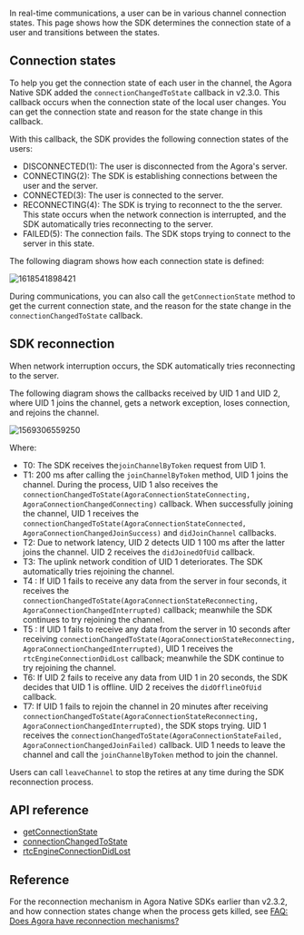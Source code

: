 <PlatformWrapper notAllowed="android">
<PlatformWrapper notAllowed="web">
<PlatformWrapper notAllowed="windows-csharp">
<PlatformWrapper notAllowed="windows-cpp">
<PlatformWrapper notAllowed="unity">
<PlatformWrapper notAllowed="flutter">
<PlatformWrapper notAllowed="electron">
<PlatformWrapper notAllowed="cocos-creator">
<PlatformWrapper notAllowed="cocos-2d-x">
<PlatformWrapper notAllowed="react-native">

In real-time communications, a user can be in various channel connection states. This page shows how the SDK determines the connection state of a user and transitions between the states.

## Connection states

To help you get the connection state of each user in the channel, the Agora Native SDK added the `connectionChangedToState` callback in v2.3.0. This callback occurs when the connection state of the local user changes. You can get the connection state and reason for the state change in this callback.

With this callback, the SDK provides the following connection states of the users:

- DISCONNECTED(1): The user is disconnected from the Agora's server.
- CONNECTING(2): The SDK is establishing connections between the user and the server.
- CONNECTED(3): The user is connected to the server.
- RECONNECTING(4): The SDK is trying to reconnect to the the server. This state occurs when the network connection is interrupted, and the SDK automatically tries reconnecting to the server.
- FAILED(5): The connection fails. The SDK stops trying to connect to the server in this state.

The following diagram shows how each connection state is defined:

![1618541898421](https://web-cdn.agora.io/docs-files/1618541898421)

During communications, you can also call the `getConnectionState` method to get the current connection state, and the reason for the state change in the `connectionChangedToState` callback.

## SDK reconnection

When network interruption occurs, the SDK automatically tries reconnecting to the server.

The following diagram shows the callbacks received by UID 1 and UID 2, where UID 1 joins the channel, gets a network exception, loses connection, and rejoins the channel.

![1569306559250](https://web-cdn.agora.io/docs-files/1569306559250)

Where:

- T0: The SDK receives the`joinChannelByToken` request from UID 1.
- T1: 200 ms after calling the `joinChannelByToken` method, UID 1 joins the channel. During the process, UID 1 also receives the `connectionChangedToState(AgoraConnectionStateConnecting, AgoraConnectionChangedConnecting)` callback. When successfully joining the channel, UID 1 receives the `connectionChangedToState(AgoraConnectionStateConnected, AgoraConnectionChangedJoinSuccess)` and `didJoinChannel` callbacks.
- T2: Due to network latency, UID 2 detects UID 1 100 ms after the latter joins the channel. UID 2 receives the `didJoinedOfUid` callback.
- T3: The uplink network condition of UID 1 deteriorates. The SDK automatically tries rejoining the channel.
- T4 : If UID 1 fails to receive any data from the server in four seconds, it receives the `connectionChangedToState(AgoraConnectionStateReconnecting, AgoraConnectionChangedInterrupted)` callback; meanwhile the SDK continues to try rejoining the channel.
- T5 : If UID 1 fails to receive any data from the server in 10 seconds after receiving `connectionChangedToState(AgoraConnectionStateReconnecting, AgoraConnectionChangedInterrupted)`, UID 1 receives the `rtcEngineConnectionDidLost` callback; meanwhile the SDK continue to try rejoining the channel.
- T6: If UID 2 fails to receive any data from UID 1 in 20 seconds, the SDK decides that UID 1 is offline. UID 2 receives the `didOfflineOfUid` callback.
- T7: If UID 1 fails to rejoin the channel in 20 minutes after receiving `connectionChangedToState(AgoraConnectionStateReconnecting, AgoraConnectionChangedInterrupted)`, the SDK stops trying. UID 1 receives the `connectionChangedToState(AgoraConnectionStateFailed, AgoraConnectionChangedJoinFailed)` callback. UID 1 needs to leave the channel and call the `joinChannelByToken` method to join the channel.

<div class="alert note">Users can call <code>leaveChannel</code> to stop the retires at any time during the SDK reconnection process.</div>

## API reference

- [getConnectionState](https://docs.agora.io/en/Interactive%20Broadcast/API%20Reference/oc/Classes/AgoraRtcEngineKit.html#//api/name/getConnectionState)
- [connectionChangedToState](https://docs.agora.io/en/Interactive%20Broadcast/API%20Reference/oc/Protocols/AgoraRtcEngineDelegate.html#//api/name/rtcEngine:connectionChangedToState:reason:)
- [rtcEngineConnectionDidLost](https://docs.agora.io/en/Interactive%20Broadcast/API%20Reference/oc/Protocols/AgoraRtcEngineDelegate.html#//api/name/rtcEngineConnectionDidLost:)

## Reference

For the reconnection mechanism in Agora Native SDKs earlier than v2.3.2, and how connection states change when the process gets killed, see [FAQ: Does Agora have reconnection mechanisms?](https://docs.agora.io/en/faq/sdk_behavior)

</PlatformWrapper>
</PlatformWrapper>
</PlatformWrapper>
</PlatformWrapper>
</PlatformWrapper>
</PlatformWrapper>
</PlatformWrapper>
</PlatformWrapper>
</PlatformWrapper>
</PlatformWrapper>